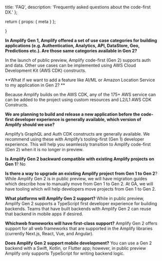   title: 'FAQ',
  description: 'Frequently asked questions about the code-first DX.'
};

  return {
    props: {
      meta
    }
  };

}

**In Amplify Gen 1, Amplify offered a set of use case categories for building applications (e.g. Authentication, Analytics, API, DataStore, Geo, Predictions etc.). Are those same categories available in Gen 2?**

In the launch of public preview, Amplify code-first (Gen 2) supports auth and data. Other use cases can be implemented using AWS Cloud Development Kit (AWS CDK) constructs.

**What if we want to add a feature like AI/ML or Amazon Location Service to my application in Gen 2?
**

Because Amplify builds on the AWS CDK, any of the 175+ AWS service can can be added to the project using custom resources <link here> and L2/L1 AWS CDK Constructs.

**We are planning to build and release a new application before the code-first developer experience is generally available, which version of Amplify should we use?**

Amplify’s GraphQL and Auth CDK constructs are generally available. We recommend using these with Amplify’s tooling-first (Gen 1) developer experience. This will help you seamlessly transition to Amplify code-first (Gen 2) when it is no longer in preview.

**Is Amplify Gen 2 backward compatible with existing Amplify projects on Gen 1**?
No

**Is there a way to upgrade an existing Amplify project from Gen 1 to Gen 2**?
While Amplify Gen 2 is in public preview, we will have migration guides which describe how to manually move from Gen 1 to Gen 2. At GA, we will have tooling which will help developers move projects from Gen 1 to Gen 2.

**What platforms will Amplify Gen 2 support?**
While in public preview, Amplify Gen 2 supports a TypeScript first developer experience for building backends. Teams that have built backends with Amplify Gen 2 can reuse that backend in mobile apps if desired.

 
**Whichweb frameworks will have first-class support?**
Amplify Gen 2 offers support for all web frameworks that are supported in the Amplify libraries (currently Next.js, React, Vue, and Angular).

**Does Amplify Gen 2 support mobile development?**
You can use a Gen 2 backend with a Swift, Kotlin, or Flutter app; however, in public preview Amplify only supports TypeScript for writing backend logic.
